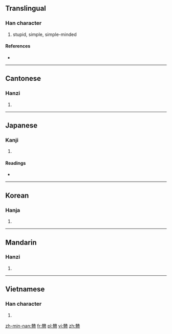 {{also|戆}}
==Translingual==

===Han character===
{{Han char|rn=61|rad=心|as=24|sn=28|four=0733<sub>8</sub>|canj=X卜金心 (XYCP), 卜金心 (YCP)}}

# stupid, simple, simple-minded

====References====
* {{Han ref|kx=0409.310|dkj=11525|dj=0751.300|hdz=42373.040|uh=6207|ud=25095|bh=F9BA|bd=63930}}

----

==Cantonese==

===Hanzi===
{{yue-hanzi|jyut=[[zong3]], [[ngong6]]|y=jong3, ngong6|sim=戆}}

# {{defn|lang=yue|sort=心24}}

----

==Japanese==

===Kanji===
{{ja-kanji|grade=|rs=心24}}

# {{defn|lang=ja|sort=心24}}

====Readings====
* {{ja-readings|on=[[とう]] (tō), [[ちゅう]] (chū), [[しゅ]] (shu), [[こう]] (kō), [[く]] (ku)|kun=[[おろか]] (oroka)}}

----

==Korean==

===Hanja===
{{ko-hanja|hangeul=당|eumhun=|rv=dang|mr=tang|y=tang}}

# {{defn|lang=ko|sort=心24}}

----

==Mandarin==

===Hanzi===
{{cmn-hanzi|sim=戆|pin=[[gàng]] ([[gang4]]), [[zhuàng]] ([[zhuang4]])|wg=kang<sup>4</sup>, chuang<sup>4</sup>}}

# {{defn|lang=cmn|sort=心24}}

----

==Vietnamese==

===Han character===
{{vi-hantu|[[tráng]]|rs=心24}}

# {{defn|lang=vi|sort=心24}}

[[zh-min-nan:戇]]
[[fr:戇]]
[[pl:戇]]
[[vi:戇]]
[[zh:戇]]